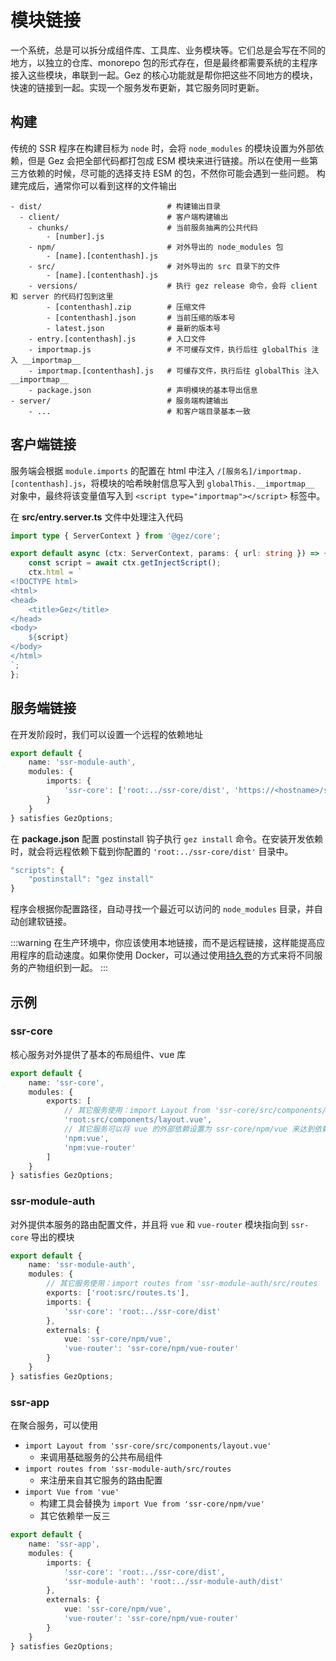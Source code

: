 # 模块链接
一个系统，总是可以拆分成组件库、工具库、业务模块等。它们总是会写在不同的地方，以独立的仓库、monorepo 包的形式存在，但是最终都需要系统的主程序接入这些模块，串联到一起。Gez 的核心功能就是帮你把这些不同地方的模块，快速的链接到一起。实现一个服务发布更新，其它服务同时更新。

## 构建
传统的 SSR 程序在构建目标为 `node` 时，会将 `node_modules` 的模块设置为外部依赖，但是 Gez 会把全部代码都打包成 ESM 模块来进行链接。所以在使用一些第三方依赖的时候，尽可能的选择支持 ESM 的包，不然你可能会遇到一些问题。
构建完成后，通常你可以看到这样的文件输出
```
- dist/                            # 构建输出目录
  - client/                        # 客户端构建输出
    - chunks/                      # 当前服务抽离的公共代码
        - [number].js              
    - npm/                         # 对外导出的 node_modules 包
        - [name].[contenthash].js  
    - src/                         # 对外导出的 src 目录下的文件
        - [name].[contenthash].js  
    - versions/                    # 执行 gez release 命令，会将 client 和 server 的代码打包到这里
        - [contenthash].zip        # 压缩文件
        - [contenthash].json       # 当前压缩的版本号
        - latest.json              # 最新的版本号
    - entry.[contenthash].js       # 入口文件
    - importmap.js                 # 不可缓存文件，执行后往 globalThis 注入 __importmap__ 
    - importmap.[contenthash].js   # 可缓存文件，执行后往 globalThis 注入 __importmap__ 
    - package.json                 # 声明模块的基本导出信息
- server/                          # 服务端构建输出
    - ...                          # 和客户端目录基本一致
```


## 客户端链接
服务端会根据 `module.imports` 的配置在 html 中注入 `/[服务名]/importmap.[contenthash].js`，将模块的哈希映射信息写入到 `globalThis.__importmap__` 对象中，最终将该变量值写入到 `<script type="importmap"></script>` 标签中。

在 **src/entry.server.ts** 文件中处理注入代码
```ts
import type { ServerContext } from '@gez/core';

export default async (ctx: ServerContext, params: { url: string }) => {
    const script = await ctx.getInjectScript();
    ctx.html = `
<!DOCTYPE html>
<html>
<head>
    <title>Gez</title>
</head>
<body>
    ${script}
</body>
</html>
`;
};
```

## 服务端链接
在开发阶段时，我们可以设置一个远程的依赖地址
```ts
export default {
    name: 'ssr-module-auth',
    modules: {
        imports: {
            'ssr-core': ['root:../ssr-core/dist', 'https://<hostname>/ssr-core/versions/latest.json']
        }
    }
} satisfies GezOptions;
```
在 **package.json** 配置 postinstall 钩子执行 `gez install` 命令。在安装开发依赖时，就会将远程依赖下载到你配置的 `'root:../ssr-core/dist'` 目录中。

```ts
"scripts": {
    "postinstall": "gez install"
}
```
程序会根据你配置路径，自动寻找一个最近可以访问的 `node_modules` 目录，并自动创建软链接。

:::warning
在生产环境中，你应该使用本地链接，而不是远程链接，这样能提高应用程序的启动速度。如果你使用 Docker，可以通过使用[持久卷](https://docs.docker.com/engine/storage/volumes/)的方式来将不同服务的产物组织到一起。
:::

## 示例

### ssr-core
核心服务对外提供了基本的布局组件、vue 库
```ts
export default {
    name: 'ssr-core',
    modules: {
        exports: [
            // 其它服务使用：import Layout from 'ssr-core/src/components/layout.vue' 
            'root:src/components/layout.vue',
            // 其它服务可以将 vue 的外部依赖设置为 ssr-core/npm/vue 来达到依赖共享
            'npm:vue',
            'npm:vue-router'
        ]
    }
} satisfies GezOptions;
```
### ssr-module-auth
对外提供本服务的路由配置文件，并且将 `vue` 和 `vue-router` 模块指向到 `ssr-core` 导出的模块
```ts
export default {
    name: 'ssr-module-auth',
    modules: {
        // 其它服务使用：import routes from 'ssr-module-auth/src/routes
        exports: ['root:src/routes.ts'],
        imports: {
            'ssr-core': 'root:../ssr-core/dist'
        },
        externals: {
            vue: 'ssr-core/npm/vue',
            'vue-router': 'ssr-core/npm/vue-router'
        }
    }
} satisfies GezOptions;
```
### ssr-app
在聚合服务，可以使用
- `import Layout from 'ssr-core/src/components/layout.vue'`
    - 来调用基础服务的公共布局组件
- `import routes from 'ssr-module-auth/src/routes`
    - 来注册来自其它服务的路由配置
- `import Vue from 'vue'`
    - 构建工具会替换为 `import Vue from 'ssr-core/npm/vue'`
    - 其它依赖举一反三
```ts
export default {
    name: 'ssr-app',
    modules: {
        imports: {
            'ssr-core': 'root:../ssr-core/dist',
            'ssr-module-auth': 'root:../ssr-module-auth/dist'
        },
        externals: {
            vue: 'ssr-core/npm/vue',
            'vue-router': 'ssr-core/npm/vue-router'
        }
    }
} satisfies GezOptions;
```
